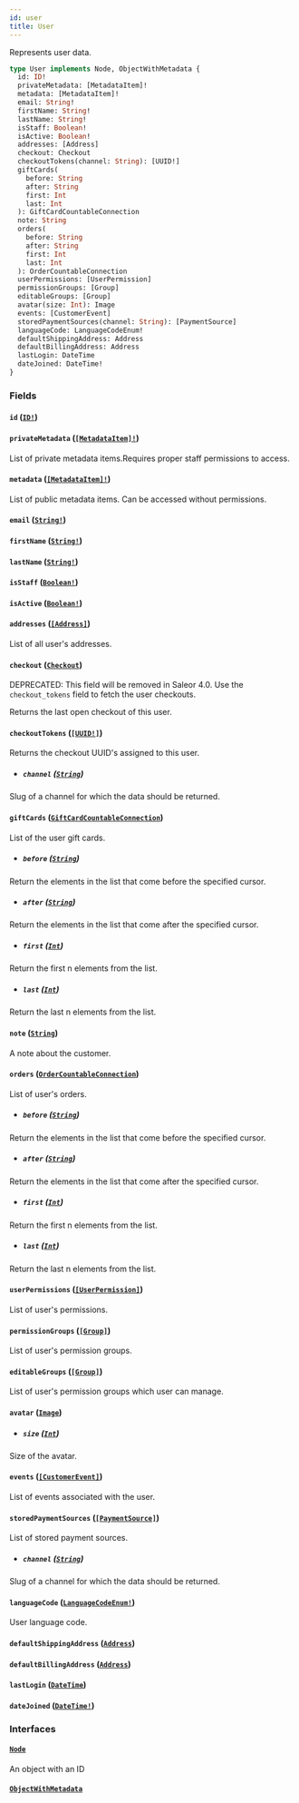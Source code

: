 ```yaml
---
id: user
title: User
---
```


Represents user data.

```graphql
type User implements Node, ObjectWithMetadata {
  id: ID!
  privateMetadata: [MetadataItem]!
  metadata: [MetadataItem]!
  email: String!
  firstName: String!
  lastName: String!
  isStaff: Boolean!
  isActive: Boolean!
  addresses: [Address]
  checkout: Checkout
  checkoutTokens(channel: String): [UUID!]
  giftCards(
    before: String
    after: String
    first: Int
    last: Int
  ): GiftCardCountableConnection
  note: String
  orders(
    before: String
    after: String
    first: Int
    last: Int
  ): OrderCountableConnection
  userPermissions: [UserPermission]
  permissionGroups: [Group]
  editableGroups: [Group]
  avatar(size: Int): Image
  events: [CustomerEvent]
  storedPaymentSources(channel: String): [PaymentSource]
  languageCode: LanguageCodeEnum!
  defaultShippingAddress: Address
  defaultBillingAddress: Address
  lastLogin: DateTime
  dateJoined: DateTime!
}
```

### Fields

#### `id` ([`ID!`](../../../developer/api-reference/scalars/id))

#### `privateMetadata` ([`[MetadataItem]!`](../../../developer/api-reference/objects/metadata-item))

List of private metadata items.Requires proper staff permissions to access.

#### `metadata` ([`[MetadataItem]!`](../../../developer/api-reference/objects/metadata-item))

List of public metadata items. Can be accessed without permissions.

#### `email` ([`String!`](../../../developer/api-reference/scalars/string))

#### `firstName` ([`String!`](../../../developer/api-reference/scalars/string))

#### `lastName` ([`String!`](../../../developer/api-reference/scalars/string))

#### `isStaff` ([`Boolean!`](../../../developer/api-reference/scalars/boolean))

#### `isActive` ([`Boolean!`](../../../developer/api-reference/scalars/boolean))

#### `addresses` ([`[Address]`](../../../developer/api-reference/objects/address))

List of all user's addresses.

#### `checkout` ([`Checkout`](../../../developer/api-reference/objects/checkout))

<span class="badge badge--warning">DEPRECATED: This field will be removed in Saleor 4.0. Use the `checkout_tokens` field to fetch the user checkouts.</span>

Returns the last open checkout of this user.

#### `checkoutTokens` ([`[UUID!]`](../../../developer/api-reference/scalars/uuid))

Returns the checkout UUID's assigned to this user.

- ##### `channel` ([`String`](../../../developer/api-reference/scalars/string))

Slug of a channel for which the data should be returned.

#### `giftCards` ([`GiftCardCountableConnection`](../../../developer/api-reference/objects/gift-card-countable-connection))

List of the user gift cards.

- ##### `before` ([`String`](../../../developer/api-reference/scalars/string))

Return the elements in the list that come before the specified cursor.

- ##### `after` ([`String`](../../../developer/api-reference/scalars/string))

Return the elements in the list that come after the specified cursor.

- ##### `first` ([`Int`](../../../developer/api-reference/scalars/int))

Return the first n elements from the list.

- ##### `last` ([`Int`](../../../developer/api-reference/scalars/int))

Return the last n elements from the list.

#### `note` ([`String`](../../../developer/api-reference/scalars/string))

A note about the customer.

#### `orders` ([`OrderCountableConnection`](../../../developer/api-reference/objects/order-countable-connection))

List of user's orders.

- ##### `before` ([`String`](../../../developer/api-reference/scalars/string))

Return the elements in the list that come before the specified cursor.

- ##### `after` ([`String`](../../../developer/api-reference/scalars/string))

Return the elements in the list that come after the specified cursor.

- ##### `first` ([`Int`](../../../developer/api-reference/scalars/int))

Return the first n elements from the list.

- ##### `last` ([`Int`](../../../developer/api-reference/scalars/int))

Return the last n elements from the list.

#### `userPermissions` ([`[UserPermission]`](../../../developer/api-reference/objects/user-permission))

List of user's permissions.

#### `permissionGroups` ([`[Group]`](../../../developer/api-reference/objects/group))

List of user's permission groups.

#### `editableGroups` ([`[Group]`](../../../developer/api-reference/objects/group))

List of user's permission groups which user can manage.

#### `avatar` ([`Image`](../../../developer/api-reference/objects/image))

- ##### `size` ([`Int`](../../../developer/api-reference/scalars/int))

Size of the avatar.

#### `events` ([`[CustomerEvent]`](../../../developer/api-reference/objects/customer-event))

List of events associated with the user.

#### `storedPaymentSources` ([`[PaymentSource]`](../../../developer/api-reference/objects/payment-source))

List of stored payment sources.

- ##### `channel` ([`String`](../../../developer/api-reference/scalars/string))

Slug of a channel for which the data should be returned.

#### `languageCode` ([`LanguageCodeEnum!`](../../../developer/api-reference/enums/language-code-enum))

User language code.

#### `defaultShippingAddress` ([`Address`](../../../developer/api-reference/objects/address))

#### `defaultBillingAddress` ([`Address`](../../../developer/api-reference/objects/address))

#### `lastLogin` ([`DateTime`](../../../developer/api-reference/scalars/date-time))

#### `dateJoined` ([`DateTime!`](../../../developer/api-reference/scalars/date-time))

### Interfaces

#### [`Node`](../../../developer/api-reference/interfaces/node)

An object with an ID

#### [`ObjectWithMetadata`](../../../developer/api-reference/interfaces/object-with-metadata)
